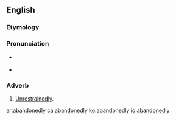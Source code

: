 ==English==

===Etymology===
{{suffix|abandoned|ly|lang=en}}

===Pronunciation===
* {{a|RP}} {{IPA|/əˈbæn.dn̩.əd.li/|lang=en}}
* {{a|GenAm}} {{IPA|/əˈbæn.dn̩.əd.li/|lang=en}}

===Adverb===
{{en-adv}}

# [[unrestrainedly|Unrestrainedly]].

[[ar:abandonedly]]
[[ca:abandonedly]]
[[ko:abandonedly]]
[[io:abandonedly]]